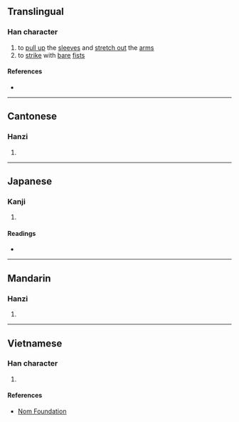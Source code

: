 {{also|拴}}
{{character info}}
==Translingual==

===Han character===
{{Han char|rn=64|rad=手|as=09|sn=12|four=53016|canj=QJMM|ids=⿰扌宣}}

# to [[pull up]] the [[sleeve]]s and [[stretch out]] the [[arm]]s
# to [[strike]] with [[bare]] [[fist]]s

====References====
* {{Han ref|kx=0441.160|dkj=12338|dj=0792.110|hdz=31924.040|uh=63CE|ud=25550|bh=D955|bd=55637}}

----

==Cantonese==

===Hanzi===
{{yue-hanzi|jyut=[[syun1]]|y=syun1}}

# {{rfdef|yue|sort=手09}}

----

==Japanese==

===Kanji===
{{ja-kanji|grade=|rs=手09}}

# {{rfdef|ja|sort=手09}}

====Readings====
* {{ja-readings|on=[[せん]] (sen)|kun=[[かかげる]] (kakageru)}}

----

==Mandarin==

===Hanzi===
{{cmn-hanzi|pin=[[xuān]] ([[xuan1]]), [[shuān]] ([[shuan1]])|wg=hsüan<sup>1</sup>, shuan<sup>1</sup>}}

# {{rfdef|cmn|sort=手09}}

----

==Vietnamese==

===Han character===
{{vi-hantu|rs=手09|tuyên}}

# {{rfdef|vi|sort=手09}}

====References====
* [http://nomfoundation.org/common/nom_details.php?codepoint=63ce Nom Foundation]